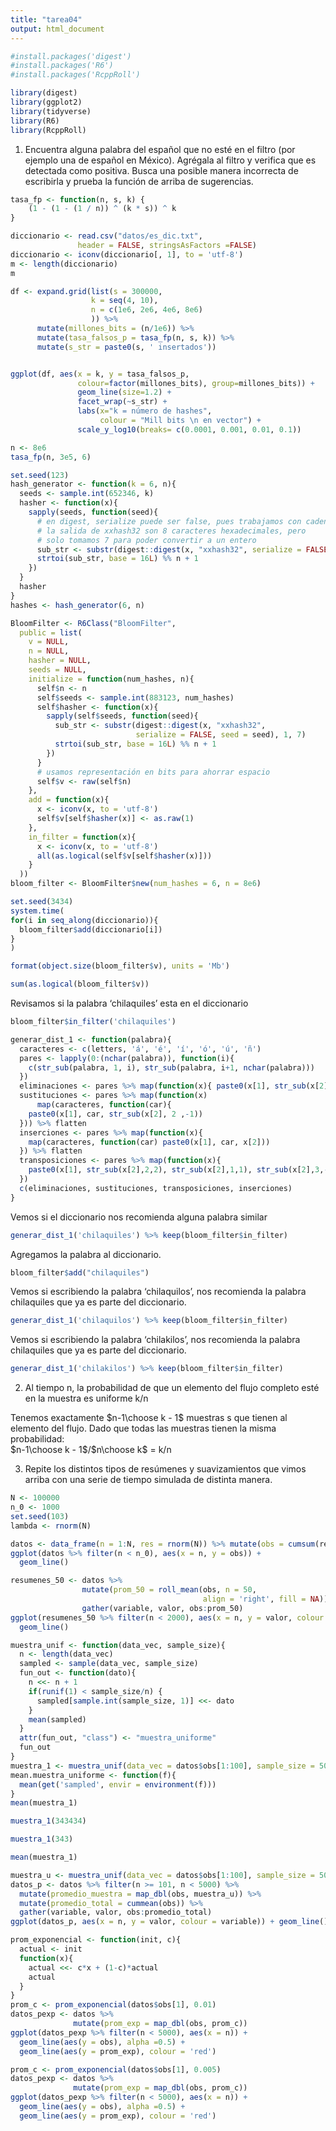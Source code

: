 ```yaml
---
title: "tarea04"
output: html_document
---
```


```r
#install.packages('digest')
#install.packages('R6')
#install.packages('RcppRoll')
```

```r
library(digest)
library(ggplot2)
library(tidyverse)
library(R6)
library(RcppRoll)
```

1. Encuentra alguna palabra del español que no esté en el filtro (por ejemplo una de español en México). Agrégala al filtro y verifica que es detectada como positiva. Busca una posible manera incorrecta de escribirla y prueba la función de arriba de sugerencias.

```r
tasa_fp <- function(n, s, k) {
    (1 - (1 - (1 / n)) ^ (k * s)) ^ k
}
```

```r
diccionario <- read.csv("datos/es_dic.txt", 
               header = FALSE, stringsAsFactors =FALSE)
diccionario <- iconv(diccionario[, 1], to = 'utf-8')
m <- length(diccionario)
m
```

```r
df <- expand.grid(list(s = 300000,
                  k = seq(4, 10),
                  n = c(1e6, 2e6, 4e6, 8e6)
                  )) %>%
      mutate(millones_bits = (n/1e6)) %>%
      mutate(tasa_falsos_p = tasa_fp(n, s, k)) %>%
      mutate(s_str = paste0(s, ' insertados'))


ggplot(df, aes(x = k, y = tasa_falsos_p, 
               colour=factor(millones_bits), group=millones_bits)) + 
               geom_line(size=1.2) +
               facet_wrap(~s_str) +
               labs(x="k = número de hashes", 
                    colour = "Mill bits \n en vector") +
               scale_y_log10(breaks= c(0.0001, 0.001, 0.01, 0.1))
```

```r
n <- 8e6
tasa_fp(n, 3e5, 6)
```

```r
set.seed(123)
hash_generator <- function(k = 6, n){
  seeds <- sample.int(652346, k)
  hasher <- function(x){
    sapply(seeds, function(seed){
      # en digest, serialize puede ser false, pues trabajamos con cadenas
      # la salida de xxhash32 son 8 caracteres hexadecimales, pero 
      # solo tomamos 7 para poder convertir a un entero
      sub_str <- substr(digest::digest(x, "xxhash32", serialize = FALSE, seed = seed), 1, 7)
      strtoi(sub_str, base = 16L) %% n + 1
    })
  }
  hasher
}
hashes <- hash_generator(6, n)  
```

```r

BloomFilter <- R6Class("BloomFilter",
  public = list(
    v = NULL,
    n = NULL,
    hasher = NULL,
    seeds = NULL,
    initialize = function(num_hashes, n){
      self$n <- n
      self$seeds <- sample.int(883123, num_hashes)
      self$hasher <- function(x){
        sapply(self$seeds, function(seed){
          sub_str <- substr(digest::digest(x, "xxhash32", 
                            serialize = FALSE, seed = seed), 1, 7)
          strtoi(sub_str, base = 16L) %% n + 1
        })
      }
      # usamos representación en bits para ahorrar espacio
      self$v <- raw(self$n) 
    },
    add = function(x){
      x <- iconv(x, to = 'utf-8')
      self$v[self$hasher(x)] <- as.raw(1)
    },
    in_filter = function(x){
      x <- iconv(x, to = 'utf-8')
      all(as.logical(self$v[self$hasher(x)]))
    }
  ))
bloom_filter <- BloomFilter$new(num_hashes = 6, n = 8e6)
```

```r
set.seed(3434)
system.time(
for(i in seq_along(diccionario)){
  bloom_filter$add(diccionario[i])
}
)
```

```r
format(object.size(bloom_filter$v), units = 'Mb')
```

```r
sum(as.logical(bloom_filter$v))
```

Revisamos si la palabra 'chilaquiles' esta en el diccionario
```r
bloom_filter$in_filter('chilaquiles')
```

```r
generar_dist_1 <- function(palabra){
  caracteres <- c(letters, 'á', 'é', 'í', 'ó', 'ú', 'ñ')
  pares <- lapply(0:(nchar(palabra)), function(i){
    c(str_sub(palabra, 1, i), str_sub(palabra, i+1, nchar(palabra)))
  })
  eliminaciones <- pares %>% map(function(x){ paste0(x[1], str_sub(x[2],2,-1))})
  sustituciones <- pares %>% map(function(x)
      map(caracteres, function(car){
    paste0(x[1], car, str_sub(x[2], 2 ,-1))
  })) %>% flatten 
  inserciones <- pares %>% map(function(x){
    map(caracteres, function(car) paste0(x[1], car, x[2]))
  }) %>% flatten
  transposiciones <- pares %>% map(function(x){
    paste0(x[1], str_sub(x[2],2,2), str_sub(x[2],1,1), str_sub(x[2],3,-1))
  })
  c(eliminaciones, sustituciones, transposiciones, inserciones)
}
```

Vemos si el diccionario nos recomienda alguna palabra similar
```r
generar_dist_1('chilaquiles') %>% keep(bloom_filter$in_filter)
```

Agregamos la palabra al diccionario.
```r
bloom_filter$add("chilaquiles")
```

Vemos si escribiendo la palabra 'chilaquilos', nos recomienda la palabra chilaquiles que ya es parte del diccionario.
```r
generar_dist_1('chilaquilos') %>% keep(bloom_filter$in_filter)
```

Vemos si escribiendo la palabra 'chilakilos', nos recomienda la palabra chilaquiles que ya es parte del diccionario.
```r
generar_dist_1('chilakilos') %>% keep(bloom_filter$in_filter)
```

2. Al tiempo n, la probabilidad de que un elemento del flujo completo esté en la muestra es uniforme k/n

Tenemos exactamente $n-1\choose k - 1$ muestras s que tienen al elemento del flujo. Dado que todas las muestras tienen la misma probabilidad:  
$n-1\choose k - 1$/$n\choose k$ = k/n

3. Repite los distintos tipos de resúmenes y suavizamientos que vimos arriba con una serie de tiempo simulada de distinta manera.

```r
N <- 100000
n_0 <- 1000
set.seed(103)
lambda <- rnorm(N)
```

```r
datos <- data_frame(n = 1:N, res = rnorm(N)) %>% mutate(obs = cumsum(res))
ggplot(datos %>% filter(n < n_0), aes(x = n, y = obs)) +
  geom_line()
```

```r
resumenes_50 <- datos %>% 
                mutate(prom_50 = roll_mean(obs, n = 50, 
                                           align = 'right', fill = NA)) %>%
                gather(variable, valor, obs:prom_50)
ggplot(resumenes_50 %>% filter(n < 2000), aes(x = n, y = valor, colour = variable)) +
  geom_line()
```

```r
muestra_unif <- function(data_vec, sample_size){
  n <- length(data_vec)
  sampled <- sample(data_vec, sample_size)
  fun_out <- function(dato){
    n <<- n + 1
    if(runif(1) < sample_size/n) {
      sampled[sample.int(sample_size, 1)] <<- dato
    }
    mean(sampled)
  }
  attr(fun_out, "class") <- "muestra_uniforme"
  fun_out
}
muestra_1 <- muestra_unif(data_vec = datos$obs[1:100], sample_size = 50)
mean.muestra_uniforme <- function(f){
  mean(get('sampled', envir = environment(f)))
}
mean(muestra_1)
```

```r
muestra_1(343434)
```

```r
muestra_1(343)
```

```r
mean(muestra_1)
```

```r
muestra_u <- muestra_unif(data_vec = datos$obs[1:100], sample_size = 50)
datos_p <- datos %>% filter(n >= 101, n < 5000) %>%
  mutate(promedio_muestra = map_dbl(obs, muestra_u)) %>%
  mutate(promedio_total = cummean(obs)) %>%
  gather(variable, valor, obs:promedio_total)
ggplot(datos_p, aes(x = n, y = valor, colour = variable)) + geom_line()
```

```r
prom_exponencial <- function(init, c){
  actual <- init
  function(x){
    actual <<- c*x + (1-c)*actual
    actual
  }
}
prom_c <- prom_exponencial(datos$obs[1], 0.01)
datos_pexp <- datos %>% 
              mutate(prom_exp = map_dbl(obs, prom_c))
ggplot(datos_pexp %>% filter(n < 5000), aes(x = n)) +
  geom_line(aes(y = obs), alpha =0.5) +
  geom_line(aes(y = prom_exp), colour = 'red')
```

```r
prom_c <- prom_exponencial(datos$obs[1], 0.005)
datos_pexp <- datos %>% 
              mutate(prom_exp = map_dbl(obs, prom_c))
ggplot(datos_pexp %>% filter(n < 5000), aes(x = n)) +
  geom_line(aes(y = obs), alpha =0.5) +
  geom_line(aes(y = prom_exp), colour = 'red')
```

